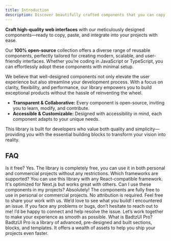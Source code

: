 ```yaml
---
title: Introduction
description: Discover beautifully crafted components that you can copy and paste directly into your applications. Our library is designed to help you create stunning, responsive interfaces with ease.
---
```


<BunnyImage
  src="/images/home-hero/layer-1.webp"
  alt="BadtzUI Intro Image"
  width={672}
  height={378}
  className="aspect-video rounded-lg mb-8"
  priority
  quality={100}
/>



**Craft high-quality web interfaces** with our meticulously designed components—ready to copy, paste, and integrate into your projects with ease.

Our **100% open-source** collection offers a diverse range of reusable components, perfectly tailored for creating modern, scalable, and user-friendly interfaces. Whether you’re coding in JavaScript or TypeScript, you can effortlessly adopt these components with minimal setup.

We believe that well-designed components not only elevate the user experience but also streamline your development process. With a focus on clarity, flexibility, and performance, our library empowers you to build exceptional products without the hassle of reinventing the wheel.

- **Transparent & Collaborative:** Every component is open-source, inviting you to learn, modify, and contribute.
- **Accessible & Customizable:** Designed with accessibility in mind, each component adapts to your unique needs.

This library is built for developers who value both quality and simplicity—providing you with the essential building blocks to transform your vision into reality.

## FAQ

<Accordion type="multiple">
  <AccordionItem value="faq-1">
    <AccordionTrigger>Is it free?</AccordionTrigger>
    <AccordionContent>
      Yes. The library is completely free, you can use it in both personal and commercial projects without any restrictions.
    </AccordionContent>
  </AccordionItem>
  <AccordionItem value="faq-2">
    <AccordionTrigger>Which frameworks are supported?</AccordionTrigger>
    <AccordionContent>
      You can use this library with any React-compatible framework. It's optimized for Next.js but works great with others.
    </AccordionContent>
  </AccordionItem>
  <AccordionItem value="faq-3">
    <AccordionTrigger>Can I use these components in my projects?</AccordionTrigger>
    <AccordionContent>
      Absolutely! The components are fully free to use in personal or commercial projects. No attribution is required. Feel free to share your work with us. We’d love to see what you build!
    </AccordionContent>
  </AccordionItem>
  <AccordionItem value="faq-4">
    <AccordionTrigger>I encountered an issue.</AccordionTrigger>
    <AccordionContent>
      If you face any problems or bugs, don’t hesitate to reach out to me! I’d be happy to connect and help resolve the issue. Let’s work together to make your experience as smooth as possible.
    </AccordionContent>
  </AccordionItem>
    <AccordionItem value="faq-5">
    <AccordionTrigger>What is BadtzUI Pro?</AccordionTrigger>
    <AccordionContent>
      BadtzUI Pro is a library of advanced, pre-designed and built sections, blocks, and templates. It offers a wealth of assets to help you ship your projects even faster.
    </AccordionContent>
  </AccordionItem>
</Accordion>
